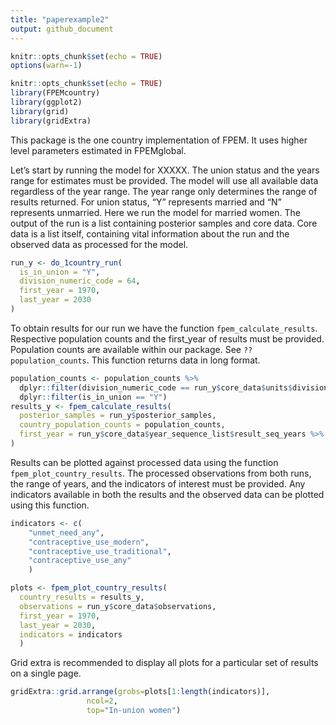```yaml
---
title: "paperexample2"
output: github_document
---
```


```r
knitr::opts_chunk$set(echo = TRUE)
options(warn=-1)
```



```r
knitr::opts_chunk$set(echo = TRUE)
library(FPEMcountry)
library(ggplot2)
library(grid)
library(gridExtra)
```

This package is the one country implementation of FPEM. It uses higher level parameters estimated in FPEMglobal.


Let's start by running the model for XXXXX. The union status and the years range for estimates must be provided. The model will use all available data regardless of the year range. The year range only determines the range of results returned. For union status, "Y" represents married and "N" represents unmarried. Here we run the model for married women. The output of the run is a list containing posterior samples and core data. Core data is a list itself, containing vital information about the run and the observed data as processed for the model. 
```r
run_y <- do_1country_run(
  is_in_union = "Y",
  division_numeric_code = 64,
  first_year = 1970,
  last_year = 2030
)
```

To obtain results for our run we have the function `fpem_calculate_results`. Respective population counts and the first_year of results must be provided. Population counts are available within our package. See `??population_counts`. This function returns data in long format.
```r
population_counts <- population_counts %>%
  dplyr::filter(division_numeric_code == run_y$core_data$units$division_numeric_code) %>%
  dplyr::filter(is_in_union == "Y")
results_y <- fpem_calculate_results(
  posterior_samples = run_y$posterior_samples,
  country_population_counts = population_counts,
  first_year = run_y$core_data$year_sequence_list$result_seq_years %>% min()
)
```


Results can be plotted against processed data using the function `fpem_plot_country_results`. The processed observations from both runs, the range of years, and the indicators of interest must be provided. Any indicators available in both the results and the observed data can be plotted using this function.
```r

indicators <- c(
    "unmet_need_any",
    "contraceptive_use_modern",
    "contraceptive_use_traditional",
    "contraceptive_use_any"
    )

plots <- fpem_plot_country_results(
  country_results = results_y,
  observations = run_y$core_data$observations,
  first_year = 1970,
  last_year = 2030,
  indicators = indicators
  )
```

Grid extra is recommended to display all plots for a particular set of results on a single page. 
```r
gridExtra::grid.arrange(grobs=plots[1:length(indicators)],
                 ncol=2,
                 top="In-union women")
```
